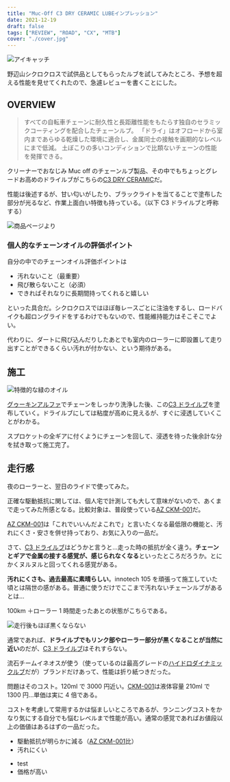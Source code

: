 ```yaml
---
title: "Muc-Off C3 DRY CERAMIC LUBEインプレッション"
date: 2021-12-19
draft: false
tags: ["REVIEW", "ROAD", "CX", "MTB"]
cover: "./cover.jpg"
---
```


![アイキャッチ](./cover.jpg)

野辺山シクロクロスで試供品としてもらったルブを試してみたところ、予想を超える性能を見せてくれたので、急遽レビューを書くことにした。

## OVERVIEW

<LinkBox url="https://www.amazon.co.jp/dp/B07SYYN2J6/" isAmazonLink />

> すべての自転車チェーンに耐久性と長距離性能をもたらす独自のセラミックコーティングを配合したチェーンルブ。
> 「ドライ」はオフロードから室内まであらゆる乾燥した環境に適合し、金属同士の接触を画期的なレベルにまで低減。
> 土ぼこりの多いコンディションで比類ないチェーンの性能を発揮できる。

クリーナーでおなじみ Muc off のチェーンルブ製品、その中でもちょっとグレードお高めのドライルブがこちらの[C3 DRY CERAMIC](https://amzn.to/3GSWcto)だ。

性能は後述するが、甘い匂いがしたり、ブラックライトを当てることで塗布した部分が光るなど、作業上面白い特徴も持っている。（以下 C3 ドライルブと呼称する）

![商品ページより](./sample.jpg)

### 個人的なチェーンオイルの評価ポイント

自分の中でのチェーンオイル評価ポイントは

- 汚れないこと（最重要）
- 飛び散らないこと（必須）
- できればそれなりに長期間持ってくれると嬉しい

といった具合だ。シクロクロスではほぼ毎レースごとに注油をするし、ロードバイクも超ロングライドをするわけでもないので、性能維持能力はそこそこでよい。

代わりに、ダートに飛び込んだりしたあとでも室内のローラーに即設置して走り出すことができるくらい汚れが付かない、という期待がある。

## 施工

![特徴的な緑のオイル](./green.jpg)

[グゥーキンアルファ](https://amzn.to/3p6y1BF)でチェーンをしっかり洗浄した後、この[C3 ドライルブ](https://amzn.to/3GSWcto)を塗布していく。ドライルブにしては粘度が高めに見えるが、すぐに浸透していくことがわかる。

スプロケットの全ギアに付くようにチェーンを回して、浸透を待った後余計な分を拭き取って施工完了。

## 走行感

夜のローラーと、翌日のライドで使ってみた。

正確な駆動抵抗に関しては、個人宅で計測しても大して意味がないので、あくまで走ってみた所感となる。比較対象は、普段使っている[AZ CKM-001](https://amzn.to/3yC0B0N)だ。

<LinkBox url="https://blog.gensobunya.net/post/2021/08/ckm-001/" />

[AZ CKM-001](https://amzn.to/3yC0B0N)は「これでいいんだよこれで」と言いたくなる最低限の機能と、汚れにくさ・安さを併せ持っており、お気に入りの一品だ。

さて、[C3 ドライルブ](https://amzn.to/3GSWcto)はどうかと言うと…走った時の抵抗が全く違う。**チェーンとギアで金属の接する感覚が、感じられなくなる**といったところだろうか。とにかくヌルヌルと回ってくれる感覚がある。

**汚れにくさも、過去最高に素晴らしい**。innotech 105 を頑張って施工していた頃とは隔世の感がある。普通に使うだけでここまで汚れないチェーンルブがあるとは…

100km ＋ローラー 1 時間走ったあとの状態がこちらである。

![走行後もほぼ黒くならない](./after_ride.jpg)

通常であれば、**ドライルブでもリンク部やローラー部分が黒くなることが当然に近い**のだが、[C3 ドライルブ](https://amzn.to/3GSWcto)はそれすらない。

流石チームイネオスが使う（使っているのは最高グレードの[ハイドロダイナミックルブ](https://amzn.to/3FcM4es)だが）ブランドだけあって、性能は折り紙つきだった。

問題はそのコスト。120ml で 3000 円近い。[CKM-001](https://amzn.to/3yC0B0N)は液体容量 210ml で 1300 円…単価は実に 4 倍である。

コストを考慮して常用するかは悩ましいところであるが、ランニングコストをかなり気にする自分でも悩むレベルまで性能が高い。通常の感覚であればお値段以上の価値はあるはずの一品だった。

<PositiveBox>

- 駆動抵抗が明らかに減る（[AZ CKM-001](https://amzn.to/3yC0B0N)比）
- 汚れにくい

</PositiveBox>

<NegativeBox>

- test
- 価格が高い

</NegativeBox>

<LinkBox url="https://www.amazon.co.jp/dp/B07SYYN2J6/" isAmazonLink />
